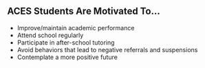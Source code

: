 ---
---

## ACES Students Are Motivated To...

- Improve/maintain academic performance
- Attend school regularly
- Participate in after-school tutoring
- Avoid behaviors that lead to negative referrals and suspensions
- Contemplate a more positive future
